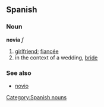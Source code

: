 ==Spanish==
===Noun===
'''novia''' ''f''
# [[girlfriend]]; [[fiancée]]
# in the context of a wedding, [[bride]]
===See also===
* [[novio]]

[[Category:Spanish nouns]]